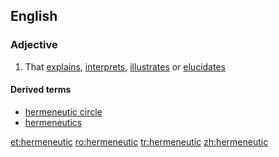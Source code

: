 ==English==

===Adjective===
{{en-adj}}

# That [[explain]]s, [[interpret]]s, [[illustrate]]s or [[elucidate]]s

====Derived terms====
* [[hermeneutic circle]]
* [[hermeneutics]]

[[et:hermeneutic]]
[[ro:hermeneutic]]
[[tr:hermeneutic]]
[[zh:hermeneutic]]